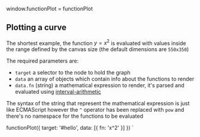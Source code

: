 window.functionPlot = functionPlot

<Meta title="Plotting a curve" component={FunctionPlot} />

## Plotting a curve

The shortest example, the function $y = x^2$ is evaluated with values inside the range
defined by the canvas size (the default dimensions are `550x350`)

The required parameters are:

- `target` a selector to the node to hold the graph
- `data` an array of objects which contain info about the functions to render
 - `data.fn` (string) a mathematical expression to render, it's parsed and evaluated
 using [interval-arithmetic](https://www.npmjs.com/package/interval-arithmetic-eval)

The syntax of the string that represent the mathematical expression is just like ECMAScript
however the `^` operator has been replaced with `pow` and there's no namespace for the
functions to be evaluated

functionPlot({
  target: '#hello',
  data: [{ fn: 'x^2' }]
})
`

<Render id="hello" content={helloWorld}></Render>
